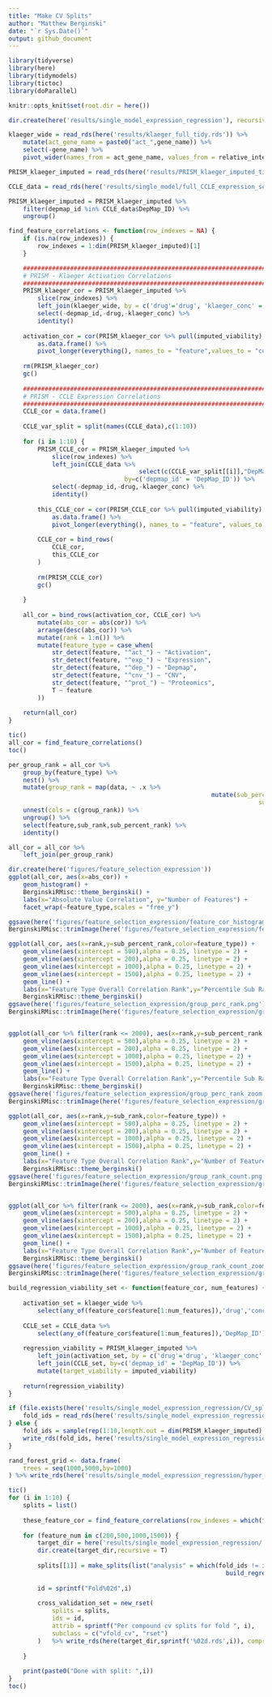 ```yaml
---
title: "Make CV Splits"
author: "Matthew Berginski"
date: "`r Sys.Date()`"
output: github_document
---
```


```r
library(tidyverse)
library(here)
library(tidymodels)
library(tictoc)
library(doParallel)

knitr::opts_knit$set(root.dir = here())
```

```r
dir.create(here('results/single_model_expression_regression'), recursive = T)

klaeger_wide = read_rds(here('results/klaeger_full_tidy.rds')) %>%
	mutate(act_gene_name = paste0("act_",gene_name)) %>%
	select(-gene_name) %>%
	pivot_wider(names_from = act_gene_name, values_from = relative_intensity)

PRISM_klaeger_imputed = read_rds(here('results/PRISM_klaeger_imputed_tidy.rds'))

CCLE_data = read_rds(here('results/single_model/full_CCLE_expression_set_for_ML.rds'))

PRISM_klaeger_imputed = PRISM_klaeger_imputed %>%
	filter(depmap_id %in% CCLE_data$DepMap_ID) %>%
	ungroup()
```


```r
find_feature_correlations <- function(row_indexes = NA) {
	if (is.na(row_indexes)) {
		row_indexes = 1:dim(PRISM_klaeger_imputed)[1]
	}

	##############################################################################
	# PRISM - Klaeger Activation Correlations
	##############################################################################
	PRISM_klaeger_cor = PRISM_klaeger_imputed %>%
		slice(row_indexes) %>%
		left_join(klaeger_wide, by = c('drug'='drug', 'klaeger_conc' = 'concentration_M')) %>%
		select(-depmap_id,-drug,-klaeger_conc) %>%
		identity()
	
	activation_cor = cor(PRISM_klaeger_cor %>% pull(imputed_viability), PRISM_klaeger_cor %>% select(-imputed_viability)) %>%
		as.data.frame() %>%
		pivot_longer(everything(), names_to = "feature",values_to = "cor")
	
	rm(PRISM_klaeger_cor)
	gc()
	
	##############################################################################
	# PRISM - CCLE Expression Correlations
	##############################################################################
	CCLE_cor = data.frame()
	
	CCLE_var_split = split(names(CCLE_data),c(1:10))
	
	for (i in 1:10) {
		PRISM_CCLE_cor = PRISM_klaeger_imputed %>%
			slice(row_indexes) %>%
			left_join(CCLE_data %>%
									select(c(CCLE_var_split[[i]],"DepMap_ID")),
								by=c('depmap_id' = 'DepMap_ID')) %>%
			select(-depmap_id,-drug,-klaeger_conc) %>%
			identity()
		
		this_CCLE_cor = cor(PRISM_CCLE_cor %>% pull(imputed_viability), PRISM_CCLE_cor %>% select(-imputed_viability)) %>%
			as.data.frame() %>%
			pivot_longer(everything(), names_to = "feature", values_to = "cor")
		
		CCLE_cor = bind_rows(
			CCLE_cor,
			this_CCLE_cor
		)
		
		rm(PRISM_CCLE_cor)
		gc()
		
	}
	
	all_cor = bind_rows(activation_cor, CCLE_cor) %>% 
		mutate(abs_cor = abs(cor)) %>% 
		arrange(desc(abs_cor)) %>% 
		mutate(rank = 1:n()) %>%
		mutate(feature_type = case_when(
			str_detect(feature, "^act_") ~ "Activation",
			str_detect(feature, "^exp_") ~ "Expression",
			str_detect(feature, "^dep_") ~ "Depmap",
			str_detect(feature, "^cnv_") ~ "CNV",
			str_detect(feature, "^prot_") ~ "Proteomics",
			T ~ feature
		))
	
	return(all_cor)
}
```

```r
tic()
all_cor = find_feature_correlations()
toc()

per_group_rank = all_cor %>%
	group_by(feature_type) %>%
	nest() %>%
	mutate(group_rank = map(data, ~ .x %>% 
														mutate(sub_percent_rank = percent_rank(abs_cor*-1),
																	 sub_rank = 1:n()))) %>%
	unnest(cols = c(group_rank)) %>%
	ungroup() %>%
	select(feature,sub_rank,sub_percent_rank) %>%
	identity()

all_cor = all_cor %>%
	left_join(per_group_rank)
```

```r
dir.create(here('figures/feature_selection_expression'))
ggplot(all_cor, aes(x=abs_cor)) +
	geom_histogram() +
	BerginskiRMisc::theme_berginski() +
	labs(x="Absolute Value Correlation", y="Number of Features") +
	facet_wrap(~feature_type,scales = "free_y")

ggsave(here('figures/feature_selection_expression/feature_cor_histograms.png'),width=10)
BerginskiRMisc::trimImage(here('figures/feature_selection_expression/feature_cor_histograms.png'))
```

```r
ggplot(all_cor, aes(x=rank,y=sub_percent_rank,color=feature_type)) +
	geom_vline(aes(xintercept = 500),alpha = 0.25, linetype = 2) +
	geom_vline(aes(xintercept = 200),alpha = 0.25, linetype = 2) +
	geom_vline(aes(xintercept = 1000),alpha = 0.25, linetype = 2) +
	geom_vline(aes(xintercept = 1500),alpha = 0.25, linetype = 2) +
	geom_line() +
	labs(x="Feature Type Overall Correlation Rank",y="Percentile Sub Rank", color='') +
	BerginskiRMisc::theme_berginski()
ggsave(here('figures/feature_selection_expression/group_perc_rank.png'),width=6*0.75,height=5*0.75)
BerginskiRMisc::trimImage(here('figures/feature_selection_expression/group_perc_rank.png'))


ggplot(all_cor %>% filter(rank <= 2000), aes(x=rank,y=sub_percent_rank,color=feature_type)) +
	geom_vline(aes(xintercept = 500),alpha = 0.25, linetype = 2) +
	geom_vline(aes(xintercept = 200),alpha = 0.25, linetype = 2) +
	geom_vline(aes(xintercept = 1000),alpha = 0.25, linetype = 2) +
	geom_vline(aes(xintercept = 1500),alpha = 0.25, linetype = 2) +
	geom_line() +
	labs(x="Feature Type Overall Correlation Rank",y="Percentile Sub Rank", color='') +
	BerginskiRMisc::theme_berginski()
ggsave(here('figures/feature_selection_expression/group_perc_rank_zoom.png'),width=6*0.75,height=5*0.75)
BerginskiRMisc::trimImage(here('figures/feature_selection_expression/group_perc_rank_zoom.png'))
```

```r
ggplot(all_cor, aes(x=rank,y=sub_rank,color=feature_type)) +
	geom_vline(aes(xintercept = 500),alpha = 0.25, linetype = 2) +
	geom_vline(aes(xintercept = 200),alpha = 0.25, linetype = 2) +
	geom_vline(aes(xintercept = 1000),alpha = 0.25, linetype = 2) +
	geom_vline(aes(xintercept = 1500),alpha = 0.25, linetype = 2) +
	geom_line() +
	labs(x="Feature Type Overall Correlation Rank",y="Number of Features", color='') +
	BerginskiRMisc::theme_berginski()
ggsave(here('figures/feature_selection_expression/group_rank_count.png'),width=6*0.75,height=5*0.75)
BerginskiRMisc::trimImage(here('figures/feature_selection_expression/group_rank_count.png'))


ggplot(all_cor %>% filter(rank <= 2000), aes(x=rank,y=sub_rank,color=feature_type)) +
	geom_vline(aes(xintercept = 500),alpha = 0.25, linetype = 2) +
	geom_vline(aes(xintercept = 200),alpha = 0.25, linetype = 2) +
	geom_vline(aes(xintercept = 1000),alpha = 0.25, linetype = 2) +
	geom_vline(aes(xintercept = 1500),alpha = 0.25, linetype = 2) +
	geom_line() +
	labs(x="Feature Type Overall Correlation Rank",y="Number of Features", color='') +
	BerginskiRMisc::theme_berginski()
ggsave(here('figures/feature_selection_expression/group_rank_count_zoom.png'),width=6*0.75,height=5*0.75)
BerginskiRMisc::trimImage(here('figures/feature_selection_expression/group_rank_count_zoom.png'))
```

```r
build_regression_viability_set <- function(feature_cor, num_features) {
	
	activation_set = klaeger_wide %>% 
		select(any_of(feature_cor$feature[1:num_features]),'drug','concentration_M')
	
	CCLE_set = CCLE_data %>%
		select(any_of(feature_cor$feature[1:num_features]),'DepMap_ID')
	
	regression_viability = PRISM_klaeger_imputed %>%
		left_join(activation_set, by = c('drug'='drug', 'klaeger_conc' = 'concentration_M')) %>%
		left_join(CCLE_set, by=c('depmap_id' = 'DepMap_ID')) %>%
		mutate(target_viability = imputed_viability)
	
	return(regression_viability)
}
```

```r
if (file.exists(here('results/single_model_expression_regression/CV_split_row_nums.rds'))) {
	fold_ids = read_rds(here('results/single_model_expression_regression/CV_split_row_nums.rds'))
} else {
	fold_ids = sample(rep(1:10,length.out = dim(PRISM_klaeger_imputed)[1]))
	write_rds(fold_ids, here('results/single_model_expression_regression/CV_split_row_nums.rds'))
}

rand_forest_grid <- data.frame(
	trees = seq(1000,5000,by=1000)
) %>% write_rds(here('results/single_model_expression_regression/hyper_param_search_space.rds'))
```

```r
tic()
for (i in 1:10) {
	splits = list()
	
	these_feature_cor = find_feature_correlations(row_indexes = which(fold_ids != i))
	
	for (feature_num in c(200,500,1000,1500)) {
		target_dir = here('results/single_model_expression_regression/',sprintf('CV_splits_%sfeat',feature_num))
		dir.create(target_dir,recursive = T)
		
		splits[[1]] = make_splits(list("analysis" = which(fold_ids != i),"assessment" = which(fold_ids == i)),
															build_regression_viability_set(these_feature_cor,feature_num))
		
		id = sprintf("Fold%02d",i)
		
		cross_validation_set = new_rset(
			splits = splits,
			ids = id,
			attrib = sprintf("Per compound cv splits for fold ", i),
			subclass = c("vfold_cv", "rset")
		)	%>% write_rds(here(target_dir,sprintf('%02d.rds',i)), compress = 'gz')
		
	}
	
	print(paste0("Done with split: ",i))
}
toc()
```
